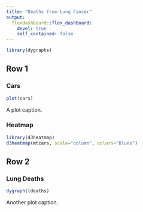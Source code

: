 ```yaml
---
title: "Deaths from Lung Cancer"
output: 
  flexdashboard::flex_dashboard: 
    devel: true
    self_contained: false
---
```


```r
library(dygraphs)
```

Row 1
-------------------------------------------------------------------------------

### Cars

```r
plot(cars)
```

A plot caption.

### Heatmap

```r
library(d3heatmap)
d3heatmap(mtcars, scale="column", colors="Blues")
```

Row 2
-------------------------------------------------------------------------------

### Lung Deaths

```r
dygraph(ldeaths)
```

Another plot caption.
